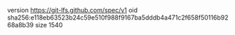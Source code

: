 version https://git-lfs.github.com/spec/v1
oid sha256:e118eb63523b24c59e510f988f9167ba5dddb4a471c2f658f50116b9268a8b39
size 1540
